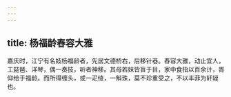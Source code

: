 ```yaml
---
---
---
```

title: 杨福龄舂容大雅
---



嘉庆时，江宁有名妓杨福龄者，先居文德桥右，后移针巷。舂容大雅，动止宜人，工琵琶、洋琴，偶一奏技，听者神移。其母若妹皆盲于目，家中食指以百余计，胥仰给于福龄。而所得缠头，或一疋绫，一斛珠，莫不珍重受之，不以丰菲为轩轾也。